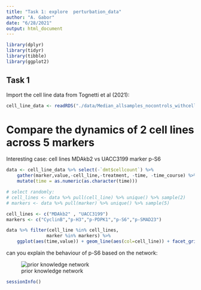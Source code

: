 ```yaml
---
title: "Task 1: explore  perturbation_data"
author: "A. Gabor"
date: "6/28/2021"
output: html_document
---
```


```r
library(dplyr)
library(tidyr)
library(tibble)
library(ggplot2)
```

## Task 1

Import the cell line data from Tognetti et al (2021):

```r
cell_line_data <- readRDS("./data/Median_allsamples_nocontrols_withcellcount.rds")

```

# Compare the dynamics of 2 cell lines across 5 markers

Interesting case: cell lines MDAkb2 vs UACC3199
marker p-S6

```r
data <- cell_line_data %>% select(-`dmt$cellcount`) %>%
    gather(marker,value,-cell_line,-treatment, -time, -time_course) %>%
    mutate(time = as.numeric(as.character(time)))

# select randomly:
# cell_lines <- data %>% pull(cell_line) %>% unique() %>% sample(2)
# markers <- data %>% pull(marker) %>% unique() %>% sample(5)

cell_lines <- c("MDAkb2" , "UACC3199")
markers <- c("CyclinB","p-H3","p-PDPK1","p-S6","p-SMAD23")

data %>% filter(cell_line %in% cell_lines,
               marker %in% markers) %>%
    ggplot(aes(time,value)) + geom_line(aes(col=cell_line)) + facet_grid(treatment~marker)
```

can you explain the behaviour of p-S6 based on the network: 

![prior knowledge network](data/PKN.png)




```r
sessionInfo()
```

